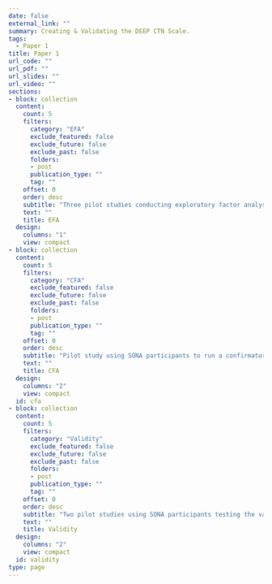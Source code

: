 ```yaml
---
date: false
external_link: ""
summary: Creating & Validating the DEEP CTN Scale.
tags:
  - Paper 1
title: Paper 1
url_code: ""
url_pdf: ""
url_slides: ""
url_video: ""
sections:
- block: collection
  content:
    count: 5
    filters:
      category: "EFA"
      exclude_featured: false
      exclude_future: false
      exclude_past: false
      folders:
      - post
      publication_type: ""
      tag: ""
    offset: 0
    order: desc
    subtitle: "Three pilot studies conducting exploratory factor analysis on the new DEEP Connection to Nature Scale"
    text: ""
    title: EFA
  design:
    columns: "1"
    view: compact
- block: collection
  content:
    count: 5
    filters:
      category: "CFA"
      exclude_featured: false
      exclude_future: false
      exclude_past: false
      folders:
      - post
      publication_type: ""
      tag: ""
    offset: 0
    order: desc
    subtitle: "Pilot study using SONA participants to run a confirmatory factor analysis on the new DEEP CTN Items identified in the EFA studies above"
    text: ""
    title: CFA
  design:
    columns: "2"
    view: compact
  id: cfa
- block: collection
  content:
    count: 5
    filters:
      category: "Validity"
      exclude_featured: false
      exclude_future: false
      exclude_past: false
      folders:
      - post
      publication_type: ""
      tag: ""
    offset: 0
    order: desc
    subtitle: "Two pilot studies using SONA participants testing the validity of the new DEEP CTN scale before pre-registering a general population study on Prolific"
    text: ""
    title: Validity
  design:
    columns: "2"
    view: compact
  id: validity
type: page
---
```


